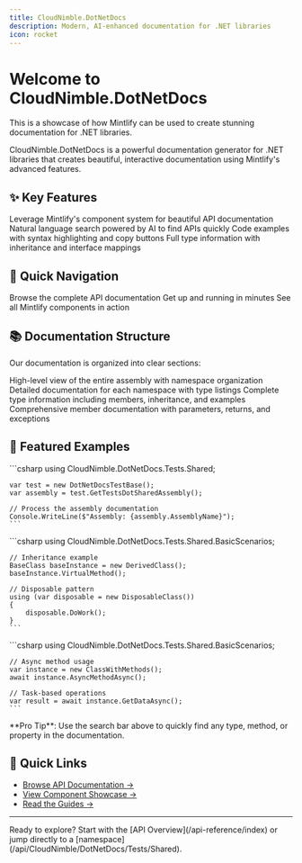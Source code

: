 ```yaml
---
title: CloudNimble.DotNetDocs
description: Modern, AI-enhanced documentation for .NET libraries
icon: rocket
---
```


# Welcome to CloudNimble.DotNetDocs

<Note>
  This is a showcase of how Mintlify can be used to create stunning documentation for .NET libraries.
</Note>

CloudNimble.DotNetDocs is a powerful documentation generator for .NET libraries that creates beautiful, interactive documentation using Mintlify's advanced features.

## ✨ Key Features

<CardGroup cols={2}>
  <Card 
    title="Rich Components" 
    icon="layer-group"
    href="/components/overview"
  >
    Leverage Mintlify's component system for beautiful API documentation
  </Card>
  <Card 
    title="AI-Enhanced Search" 
    icon="magnifying-glass"
    href="#"
  >
    Natural language search powered by AI to find APIs quickly
  </Card>
  <Card 
    title="Interactive Examples" 
    icon="code"
    href="/components/code-groups-demo"
  >
    Code examples with syntax highlighting and copy buttons
  </Card>
  <Card 
    title="Type Safety" 
    icon="shield-check"
    href="/api-reference/CloudNimble/DotNetDocs/Tests/Shared"
  >
    Full type information with inheritance and interface mappings
  </Card>
</CardGroup>

## 🚀 Quick Navigation

<CardGroup cols={3}>
  <Card 
    title="API Reference" 
    icon="book"
    href="/api-reference/index"
    color="#7c3aed"
  >
    Browse the complete API documentation
  </Card>
  <Card 
    title="Getting Started" 
    icon="play"
    href="/quickstart"
    color="#10b981"
  >
    Get up and running in minutes
  </Card>
  <Card 
    title="Component Demo" 
    icon="shapes"
    href="/components/overview"
    color="#f59e0b"
  >
    See all Mintlify components in action
  </Card>
</CardGroup>

## 📚 Documentation Structure

Our documentation is organized into clear sections:

<Steps>
  <Step title="Assembly Overview">
    High-level view of the entire assembly with namespace organization
  </Step>
  <Step title="Namespace Documentation">
    Detailed documentation for each namespace with type listings
  </Step>
  <Step title="Type Documentation">
    Complete type information including members, inheritance, and examples
  </Step>
  <Step title="Member Details">
    Comprehensive member documentation with parameters, returns, and exceptions
  </Step>
</Steps>

## 🎯 Featured Examples

<Tabs>
  <Tab title="Basic Usage">
    ```csharp
    using CloudNimble.DotNetDocs.Tests.Shared;

    var test = new DotNetDocsTestBase();
    var assembly = test.GetTestsDotSharedAssembly();
    
    // Process the assembly documentation
    Console.WriteLine($"Assembly: {assembly.AssemblyName}");
    ```
  </Tab>
  <Tab title="Advanced Scenarios">
    ```csharp
    using CloudNimble.DotNetDocs.Tests.Shared.BasicScenarios;

    // Inheritance example
    BaseClass baseInstance = new DerivedClass();
    baseInstance.VirtualMethod();
    
    // Disposable pattern
    using (var disposable = new DisposableClass())
    {
        disposable.DoWork();
    }
    ```
  </Tab>
  <Tab title="Async Patterns">
    ```csharp
    using CloudNimble.DotNetDocs.Tests.Shared.BasicScenarios;

    // Async method usage
    var instance = new ClassWithMethods();
    await instance.AsyncMethodAsync();
    
    // Task-based operations
    var result = await instance.GetDataAsync();
    ```
  </Tab>
</Tabs>

<Info>
  **Pro Tip**: Use the search bar above to quickly find any type, method, or property in the documentation.
</Info>

## 🔗 Quick Links

- [Browse API Documentation →](/api/index)
- [View Component Showcase →](/components/overview)
- [Read the Guides →](/guides/getting-started)

---

<Check>
  Ready to explore? Start with the [API Overview](/api-reference/index) or jump directly to a [namespace](/api/CloudNimble/DotNetDocs/Tests/Shared).
</Check>